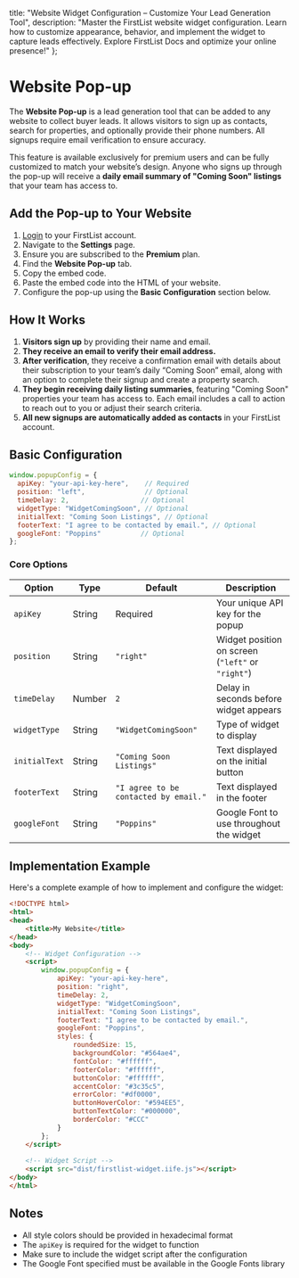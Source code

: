 
<meta name="og:title" content="Configure Your FirstList Website Pop-up" />
<meta name="og:description" content="Learn how to customize and implement the FirstList website pop-up. Capture leads and showcase your listings with our easy-to-use configuration options." />

  title: "Website Widget Configuration – Customize Your Lead Generation Tool",
  description: "Master the FirstList website widget configuration. Learn how to customize appearance, behavior, and implement the widget to capture leads effectively. Explore FirstList Docs and optimize your online presence!"
};

<HeroPattern />

# Website Pop-up

The **Website Pop-up** is a lead generation tool that can be added to any website to collect buyer leads. It allows visitors to sign up as contacts, search for properties, and optionally provide their phone numbers. All signups require email verification to ensure accuracy.

This feature is available exclusively for premium users and can be fully customized to match your website’s design. Anyone who signs up through the pop-up will receive a **daily email summary of "Coming Soon" listings** that your team has access to.

<Screenshot 
  src="/images/screenshots/popup-example.png"
  alt="Example of the FirstList Website Pop-up"
  caption='You can view a working example of the FirstList Website Pop-up on our <a href="https://www.firstlist.co/popup-example" target="_blank">example page</a>.'
/>

## Add the Pop-up to Your Website

1. <a href="https://app.firstlist.co/login" target="_blank">Login</a> to your FirstList account.
2. Navigate to the **Settings** page.
3. Ensure you are subscribed to the **Premium** plan.
4. Find the **Website Pop-up** tab.
4. Copy the embed code.
5. Paste the embed code into the HTML of your website.
6. Configure the pop-up using the **Basic Configuration** section below.

## How It Works

1. **Visitors sign up** by providing their name and email.
2. **They receive an email to verify their email address.**
3. **After verification**, they receive a confirmation email with details about their subscription to your team’s daily “Coming Soon” email, along with an option to complete their signup and create a property search.
4. **They begin receiving daily listing summaries**, featuring "Coming Soon" properties your team has access to. Each email includes a call to action to reach out to you or adjust their search criteria.
5. **All new signups are automatically added as contacts** in your FirstList account.

## Basic Configuration

```javascript
window.popupConfig = {
  apiKey: "your-api-key-here",    // Required
  position: "left",               // Optional
  timeDelay: 2,                  // Optional
  widgetType: "WidgetComingSoon", // Optional
  initialText: "Coming Soon Listings", // Optional
  footerText: "I agree to be contacted by email.", // Optional
  googleFont: "Poppins"          // Optional
};
```

### Core Options

| Option | Type | Default | Description |
|--------|------|---------|-------------|
| `apiKey` | String | Required | Your unique API key for the popup |
| `position` | String | `"right"` | Widget position on screen (`"left"` or `"right"`) |
| `timeDelay` | Number | `2` | Delay in seconds before widget appears |
| `widgetType` | String | `"WidgetComingSoon"` | Type of widget to display |
| `initialText` | String | `"Coming Soon Listings"` | Text displayed on the initial button |
| `footerText` | String | `"I agree to be contacted by email."` | Text displayed in the footer |
| `googleFont` | String | `"Poppins"` | Google Font to use throughout the widget |

## Implementation Example

Here's a complete example of how to implement and configure the widget:

```html
<!DOCTYPE html>
<html>
<head>
    <title>My Website</title>
</head>
<body>
    <!-- Widget Configuration -->
    <script>
        window.popupConfig = {
            apiKey: "your-api-key-here",
            position: "right",
            timeDelay: 2,
            widgetType: "WidgetComingSoon",
            initialText: "Coming Soon Listings",
            footerText: "I agree to be contacted by email.",
            googleFont: "Poppins",
            styles: {
                roundedSize: 15,
                backgroundColor: "#564ae4",
                fontColor: "#ffffff",
                footerColor: "#ffffff",
                buttonColor: "#ffffff",
                accentColor: "#3c35c5",
                errorColor: "#df0000",
                buttonHoverColor: "#594EE5",
                buttonTextColor: "#000000",
                borderColor: "#CCC"
            }
        };
    </script>
    
    <!-- Widget Script -->
    <script src="dist/firstlist-widget.iife.js"></script>
</body>
</html>
```

## Notes

- All style colors should be provided in hexadecimal format
- The `apiKey` is required for the widget to function
- Make sure to include the widget script after the configuration
- The Google Font specified must be available in the Google Fonts library
